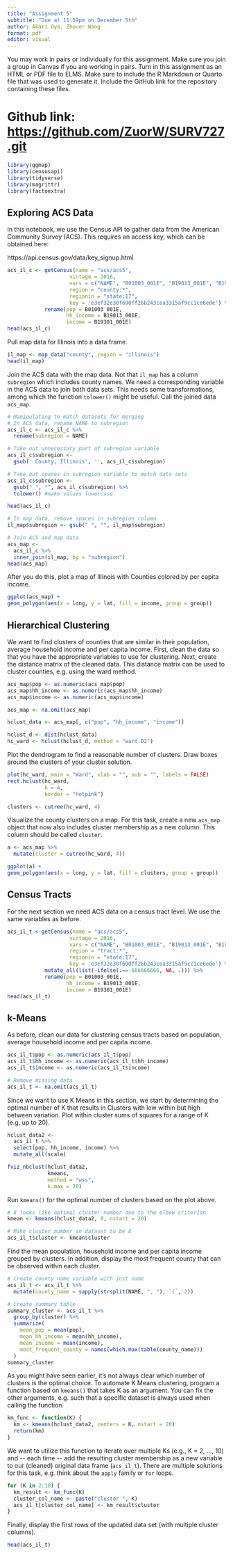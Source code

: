 ```yaml
---
title: "Assignment 5"
subtitle: "Due at 11:59pm on December 5th"
author: Akari Oya, Zhouer Wang
format: pdf
editor: visual
---
```


You may work in pairs or individually for this assignment. Make sure you join a group in Canvas if you are working in pairs. Turn in this assignment as an HTML or PDF file to ELMS. Make sure to include the R Markdown or Quarto file that was used to generate it. Include the GitHub link for the repository containing these files.

# Github link: <https://github.com/ZuorW/SURV727.git>

```r
library(ggmap)
library(censusapi)
library(tidyverse)
library(magrittr)
library(factoextra)
```

## Exploring ACS Data

In this notebook, we use the Census API to gather data from the American Community Survey (ACS). This requires an access key, which can be obtained here:

https://api.census.gov/data/key_signup.html

```r
acs_il_c <- getCensus(name = "acs/acs5",
                    vintage = 2016,
                    vars = c("NAME", "B01003_001E", "B19013_001E", "B19301_001E"),
                    region = "county:*",
                    regionin = "state:17",
                    key = 'e3ef32e30f690ff26b243cea3315af9cc1ce6ede') %>%
            rename(pop = B01003_001E,
                   hh_income = B19013_001E,
                   income = B19301_001E)
head(acs_il_c)
```

Pull map data for Illinois into a data frame.

```r
il_map <- map_data("county", region = "illinois")
head(il_map)
```

Join the ACS data with the map data. Not that `il_map` has a column `subregion` which includes county names. We need a corresponding variable in the ACS data to join both data sets. This needs some transformations, among which the function `tolower()` might be useful. Call the joined data `acs_map`.

```r
# Manipulating to match datasets for merging
# In ACS data, rename NAME to subregion
acs_il_c <- acs_il_c %>% 
  rename(subregion = NAME)

# Take out unnecessary part of subregion variable
acs_il_c$subregion <- 
  gsub(' County, Illinois', '', acs_il_c$subregion) 

# Take out spaces in subregion variable to match data sets
acs_il_c$subregion <-  
  gsub(" ", "", acs_il_c$subregion) %>% 
  tolower() #make values lowercase

head(acs_il_c)

# In map data, remove spaces in subregion column
il_map$subregion <- gsub(" ", "", il_map$subregion)
```

```r
# Join ACS and map data
acs_map <-
  acs_il_c %>% 
  inner_join(il_map, by = "subregion")
head(acs_map)
```

After you do this, plot a map of Illinois with Counties colored by per capita income.

```r
ggplot(acs_map) +
geom_polygon(aes(x = long, y = lat, fill = income, group = group))
```

## Hierarchical Clustering

We want to find clusters of counties that are similar in their population, average household income and per capita income. First, clean the data so that you have the appropriate variables to use for clustering. Next, create the distance matrix of the cleaned data. This distance matrix can be used to cluster counties, e.g. using the ward method.

```r
acs_map$pop <- as.numeric(acs_map$pop)
acs_map$hh_income <- as.numeric(acs_map$hh_income)
acs_map$income <- as.numeric(acs_map$income)

acs_map <- na.omit(acs_map)

hclust_data <- acs_map[, c("pop", "hh_income", "income")]

hclust_d <- dist(hclust_data)
hc_ward <- hclust(hclust_d, method = "ward.D2")
```

Plot the dendrogram to find a reasonable number of clusters. Draw boxes around the clusters of your cluster solution.

```r
plot(hc_ward, main = "Ward", xlab = "", sub = "", labels = FALSE)
rect.hclust(hc_ward, 
            k = 4, 
            border = "hotpink")
```

```r
clusters <- cutree(hc_ward, 4)
```

Visualize the county clusters on a map. For this task, create a new `acs_map` object that now also includes cluster membership as a new column. This column should be called `cluster`.

```r
a <- acs_map %>%
  mutate(cluster = cutree(hc_ward, 4))
```

```r
ggplot(a) +
geom_polygon(aes(x = long, y = lat, fill = clusters, group = group))

```

## Census Tracts

For the next section we need ACS data on a census tract level. We use the same variables as before.

```r
acs_il_t <-getCensus(name = "acs/acs5",
                    vintage = 2016,
                    vars = c("NAME", "B01003_001E", "B19013_001E", "B19301_001E"),
                    region = "tract:*",
                    regionin = "state:17",
                    key = 'e3ef32e30f690ff26b243cea3315af9cc1ce6ede') %>%
            mutate_all(list(~ifelse(.==-666666666, NA, .))) %>%
            rename(pop = B01003_001E,
                   hh_income = B19013_001E,
                   income = B19301_001E)
head(acs_il_t)
```

## k-Means

As before, clean our data for clustering census tracts based on population, average household income and per capita income.

```r
acs_il_t$pop <- as.numeric(acs_il_t$pop)
acs_il_t$hh_income <- as.numeric(acs_il_t$hh_income)
acs_il_t$income <- as.numeric(acs_il_t$income)

# Remove missing data
acs_il_t <- na.omit(acs_il_t)
```

Since we want to use K Means in this section, we start by determining the optimal number of K that results in Clusters with low within but high between variation. Plot within cluster sums of squares for a range of K (e.g. up to 20).

```r
hclust_data2 <-
  acs_il_t %>%
  select(pop, hh_income, income) %>%
  mutate_all(scale)

fviz_nbclust(hclust_data2, 
             kmeans,
             method = "wss",
             k.max = 20)
```

Run `kmeans()` for the optimal number of clusters based on the plot above.

```r
# 8 looks like optimal cluster number due to the elbow criterion 
kmean <- kmeans(hclust_data2, 8, nstart = 20)

# Make cluster number in dataset to be 8
acs_il_t$cluster <- kmean$cluster
```

Find the mean population, household income and per capita income grouped by clusters. In addition, display the most frequent county that can be observed within each cluster.

```r
# Create county name variable with just name
acs_il_t <- acs_il_t %>%
  mutate(county_name = sapply(strsplit(NAME, ", "), `[`, 2))

# Create summary table
summary_cluster <- acs_il_t %>%
  group_by(cluster) %>%
  summarize(
    mean_pop = mean(pop),
    mean_hh_income = mean(hh_income),
    mean_income = mean(income),
    most_frequent_county = names(which.max(table(county_name)))
  )
summary_cluster
```

As you might have seen earlier, it's not always clear which number of clusters is the optimal choice. To automate K Means clustering, program a function based on `kmeans()` that takes K as an argument. You can fix the other arguments, e.g. such that a specific dataset is always used when calling the function.

```r
km_func <- function(K) {
  km <- kmeans(hclust_data2, centers = K, nstart = 20)
  return(km)
}
```

We want to utilize this function to iterate over multiple Ks (e.g., K = 2, ..., 10) and \-- each time \-- add the resulting cluster membership as a new variable to our (cleaned) original data frame (`acs_il_t`). There are multiple solutions for this task, e.g. think about the `apply` family or `for` loops.

```r
for (K in 2:10) {
  km_result <- km_func(K)
  cluster_col_name <- paste("cluster ", K)
  acs_il_t[cluster_col_name] <- km_result$cluster
}
```

Finally, display the first rows of the updated data set (with multiple cluster columns).

```r
head(acs_il_t)

```
